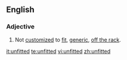 ==English==

===Adjective===
{{en-adj|-}}

# Not [[customized]] to [[fit]], [[generic]], [[off the rack]].

[[it:unfitted]]
[[te:unfitted]]
[[vi:unfitted]]
[[zh:unfitted]]